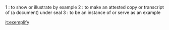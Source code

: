1 : to show or illustrate by example
2 : to make an attested copy or transcript of (a document) under seal
3 : to be an instance of or serve as an example

[[it:exemplify]]